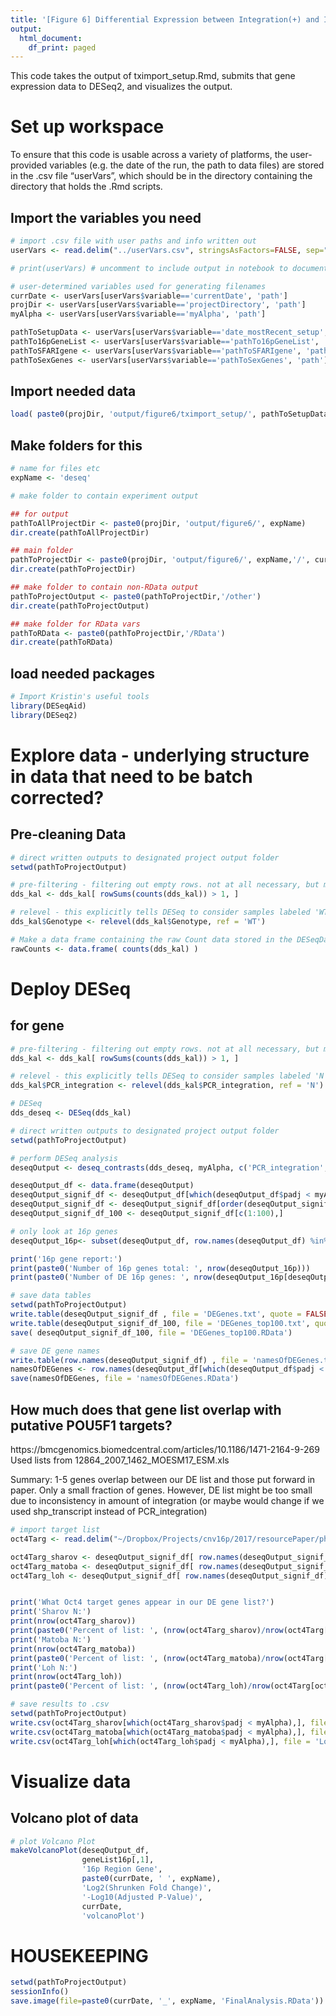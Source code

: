 ```yaml
---
title: '[Figure 6] Differential Expression between Integration(+) and Integration(-) clones'
output:
  html_document:
    df_print: paged
---
```


This code takes the output of tximport_setup.Rmd, submits that gene expression data to DESeq2, and visualizes the output.


# Set up workspace

To ensure that this code is usable across a variety of platforms, the user-provided variables (e.g. the date of the run, the path to data files) are stored in the .csv file "userVars", which should be in the directory containing the directory that holds the .Rmd scripts.

## Import the variables you need
```r
# import .csv file with user paths and info written out
userVars <- read.delim("../userVars.csv", stringsAsFactors=FALSE, sep=",")

# print(userVars) # uncomment to include output in notebook to document variables in .html notebook output for this run

# user-determined variables used for generating filenames
currDate <- userVars[userVars$variable=='currentDate', 'path']
projDir <- userVars[userVars$variable=='projectDirectory', 'path']
myAlpha <- userVars[userVars$variable=='myAlpha', 'path']

pathToSetupData <- userVars[userVars$variable=='date_mostRecent_setup', 'path']
pathTo16pGeneList <- userVars[userVars$variable=='pathTo16pGeneList', 'path']
pathToSFARIgene <- userVars[userVars$variable=='pathToSFARIgene', 'path']
pathToSexGenes <- userVars[userVars$variable=='pathToSexGenes', 'path']


```

## Import needed data
```r
load( paste0(projDir, 'output/figure6/tximport_setup/', pathToSetupData, "/RData/", pathToSetupData, "_tximport_setup_setupVars.RData") )

```

## Make folders for this
```r
# name for files etc
expName <- 'deseq'

# make folder to contain experiment output

## for output
pathToAllProjectDir <- paste0(projDir, 'output/figure6/', expName)
dir.create(pathToAllProjectDir)

## main folder
pathToProjectDir <- paste0(projDir, 'output/figure6/', expName,'/', currDate)
dir.create(pathToProjectDir)

## make folder to contain non-RData output
pathToProjectOutput <- paste0(pathToProjectDir,'/other')
dir.create(pathToProjectOutput)

## make folder for RData vars
pathToRData <- paste0(pathToProjectDir,'/RData')
dir.create(pathToRData)

```


## load needed packages
```r
# Import Kristin's useful tools
library(DESeqAid)
library(DESeq2)
```

# Explore data - underlying structure in data that need to be batch corrected?

## Pre-cleaning Data

```r
# direct written outputs to designated project output folder
setwd(pathToProjectOutput)

# pre-filtering - filtering out empty rows. not at all necessary, but makes later computation faster.
dds_kal <- dds_kal[ rowSums(counts(dds_kal)) > 1, ]

# relevel - this explicitly tells DESeq to consider samples labeled 'WT' the controls
dds_kal$Genotype <- relevel(dds_kal$Genotype, ref = 'WT')

# Make a data frame containing the raw Count data stored in the DESeqDataSet
rawCounts <- data.frame( counts(dds_kal) )

```


# Deploy DESeq

## for gene
```r
# pre-filtering - filtering out empty rows. not at all necessary, but makes later computation faster.
dds_kal <- dds_kal[ rowSums(counts(dds_kal)) > 1, ]

# relevel - this explicitly tells DESeq to consider samples labeled 'N' the controls
dds_kal$PCR_integration <- relevel(dds_kal$PCR_integration, ref = 'N')

# DESeq
dds_deseq <- DESeq(dds_kal)

# direct written outputs to designated project output folder
setwd(pathToProjectOutput)

# perform DESeq analysis
deseqOutput <- deseq_contrasts(dds_deseq, myAlpha, c('PCR_integration', 'Y', 'N'), 'INTvCLEAN_gene', currDate, expName, geneList16p)

deseqOutput_df <- data.frame(deseqOutput)
deseqOutput_signif_df <- deseqOutput_df[which(deseqOutput_df$padj < myAlpha),]
deseqOutput_signif_df <- deseqOutput_signif_df[order(deseqOutput_signif_df$padj),]
deseqOutput_signif_df_100 <- deseqOutput_signif_df[c(1:100),]

# only look at 16p genes
deseqOutput_16p<- subset(deseqOutput_df, row.names(deseqOutput_df) %in% geneList16p[,1] )

print('16p gene report:')
print(paste0('Number of 16p genes total: ', nrow(deseqOutput_16p)))
print(paste0('Number of DE 16p genes: ', nrow(deseqOutput_16p[deseqOutput_16p$padj < myAlpha,])))

# save data tables
setwd(pathToProjectOutput)
write.table(deseqOutput_signif_df , file = 'DEGenes.txt', quote = FALSE)
write.table(deseqOutput_signif_df_100, file = 'DEGenes_top100.txt', quote = FALSE)
save( deseqOutput_signif_df_100, file = 'DEGenes_top100.RData')

# save DE gene names
write.table(row.names(deseqOutput_signif_df) , file = 'namesOfDEGenes.txt', quote = FALSE, row.names=FALSE, col.names=FALSE)
namesOfDEGenes <- row.names(deseqOutput_df[which(deseqOutput_df$padj < myAlpha),])
save(namesOfDEGenes, file = 'namesOfDEGenes.RData')

```


## How much does that gene list overlap with putative POU5F1 targets?
https://bmcgenomics.biomedcentral.com/articles/10.1186/1471-2164-9-269
Used lists from 12864_2007_1462_MOESM17_ESM.xls 

Summary: 1-5 genes overlap between our DE list and those put forward in paper. Only a small fraction of genes. However, DE list might be too small due to inconsistency in amount of integration (or maybe would change if we used shp_transcript instead of PCR_integration)
```r
# import target list
oct4Targ <- read.delim("~/Dropbox/Projects/cnv16p/2017/resourcePaper/phenotype/integrationFig/kallisto/DESeq_20181009/20181012_oct4Targ_compare.csv")

oct4Targ_sharov <- deseqOutput_signif_df[ row.names(deseqOutput_signif_df) %in% oct4Targ[oct4Targ$Sharov == 1,'Gene_Upper'], ]
oct4Targ_matoba <- deseqOutput_signif_df[ row.names(deseqOutput_signif_df) %in% oct4Targ[oct4Targ$Matoba == 1,'Gene_Upper'], ]
oct4Targ_loh <- deseqOutput_signif_df[ row.names(deseqOutput_signif_df) %in% oct4Targ[oct4Targ$Loh == 1,'Gene_Upper'], ]


print('What Oct4 target genes appear in our DE gene list?')
print('Sharov N:')
print(nrow(oct4Targ_sharov))
print(paste0('Percent of list: ', (nrow(oct4Targ_sharov)/nrow(oct4Targ[oct4Targ$Sharov == 1,])) * 100 ))
print('Matoba N:')
print(nrow(oct4Targ_matoba))
print(paste0('Percent of list: ', (nrow(oct4Targ_matoba)/nrow(oct4Targ[oct4Targ$Matoba == 1,])) * 100 ))
print('Loh N:')
print(nrow(oct4Targ_loh))
print(paste0('Percent of list: ', (nrow(oct4Targ_loh)/nrow(oct4Targ[oct4Targ$Loh == 1,])) * 100 ))

# save results to .csv
setwd(pathToProjectOutput)
write.csv(oct4Targ_sharov[which(oct4Targ_sharov$padj < myAlpha),], file = 'Sharov_overlap.csv')
write.csv(oct4Targ_matoba[which(oct4Targ_matoba$padj < myAlpha),], file = 'Matoba_overlap.csv')
write.csv(oct4Targ_loh[which(oct4Targ_loh$padj < myAlpha),], file = 'Loh_overlap.csv')

```



# Visualize data

## Volcano plot of data
```r
# plot Volcano Plot
makeVolcanoPlot(deseqOutput_df, 
                geneList16p[,1], 
                '16p Region Gene', 
                paste0(currDate, ' ', expName), 
                'Log2(Shrunken Fold Change)', 
                '-Log10(Adjusted P-Value)',
                currDate,
                'volcanoPlot')

```



# HOUSEKEEPING
```r

setwd(pathToProjectOutput)
sessionInfo()
save.image(file=paste0(currDate, '_', expName, 'FinalAnalysis.RData'))

```
















